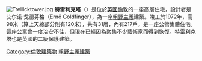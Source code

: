 {{expand|time=2015-03-18T13:12:40+00:00}}
{{unreferenced|time=2015-03-18T13:12:40+00:00}}
{{Coord|51|31|25.6|N|00|12|19.8|W|type:landmark_scale:3000|display=title}}
[[Image:Trellicktower.jpg|thumb]]
'''特雷利克塔'''（{{Lang-en|Trellick Tower}}）是位於[[英國|英國]][[倫敦|倫敦]]的一座高層住宅，設計者是艾尔诺·戈德芬格（Ernő Goldfinger），為一座[[粗野主義|粗野主義]]建築。竣工於1972年，高98米（算上天線部分則有120米），共有31層，內有217戶，是一座公營集體住宅。這座公寓曾一度治安不佳，但現在已經因為聚集不少藝術家而得到恢復。特雷利克塔也是英國的二級保護建築。

{{Commons category|Trellick Tower}}
[[Category:倫敦建築物|Category:倫敦建築物]]
[[Category:粗野主義建築|]]
